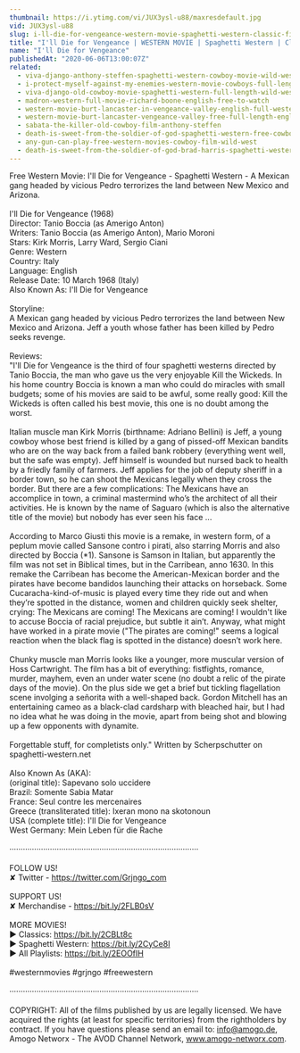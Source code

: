 ```yaml
---
thumbnail: https://i.ytimg.com/vi/JUX3ysl-u88/maxresdefault.jpg
vid: JUX3ysl-u88
slug: i-ll-die-for-vengeance-western-movie-spaghetti-western-classic-film-free-cowboy-movie
title: "I'll Die for Vengeance | WESTERN MOVIE | Spaghetti Western | Classic Film | Free Cowboy Movie"
name: "I'll Die for Vengeance"
publishedAt: "2020-06-06T13:00:07Z"
related:
  - viva-django-anthony-steffen-spaghetti-western-cowboy-movie-wild-west-english
  - i-protect-myself-against-my-enemies-western-movie-cowboys-full-length-wild-west
  - viva-django-old-cowboy-movie-spaghetti-western-full-length-wild-west-full-movies
  - madron-western-full-movie-richard-boone-english-free-to-watch
  - western-movie-burt-lancaster-in-vengeance-valley-english-full-western-movie-free-classic-film
  - western-movie-burt-lancaster-vengeance-valley-free-full-length-english-classic-cowboy-film
  - sabata-the-killer-old-cowboy-film-anthony-steffen
  - death-is-sweet-from-the-soldier-of-god-spaghetti-western-free-cowboy-film
  - any-gun-can-play-free-western-movies-cowboy-film-wild-west
  - death-is-sweet-from-the-soldier-of-god-brad-harris-spaghetti-western-cowboy-film
---
```


Free Western Movie: I'll Die for Vengeance - Spaghetti Western - A Mexican gang headed by vicious Pedro terrorizes the land between New Mexico and Arizona.<br />
<br />
I'll Die for Vengeance (1968)<br />
Director: Tanio Boccia (as Amerigo Anton)<br />
Writers: Tanio Boccia (as Amerigo Anton), Mario Moroni<br />
Stars: Kirk Morris, Larry Ward, Sergio Ciani <br />
Genre: Western <br />
Country: Italy<br />
Language: English<br />
Release Date: 10 March 1968 (Italy) <br />
Also Known As: I'll Die for Vengeance<br />
<br />
Storyline:<br />
A Mexican gang headed by vicious Pedro terrorizes the land between New Mexico and Arizona. Jeff a youth whose father has been killed by Pedro seeks revenge.<br />
<br />
Reviews:<br />
"I'll Die for Vengeance is the third of four spaghetti westerns directed by Tanio Boccia, the man who gave us the very enjoyable Kill the Wickeds. In his home country Boccia is known a man who could do miracles with small budgets; some of his movies are said to be awful, some really good: Kill the Wickeds is often called his best movie, this one is no doubt among the worst.<br />
<br />
Italian muscle man Kirk Morris (birthname: Adriano Bellini) is Jeff, a young cowboy whose best friend is killed by a gang of pissed-off Mexican bandits who are on the way back from a failed bank robbery (everything went well, but the safe was empty). Jeff himself is wounded but nursed back to health by a friedly family of farmers. Jeff applies for the job of deputy sheriff in a border town, so he can shoot the Mexicans legally when they cross the border. But there are a few complications: The Mexicans have an accomplice in town, a criminal mastermind who’s the architect of all their activities. He is known by the name of Saguaro (which is also the alternative title of the movie) but nobody has ever seen his face ...<br />
<br />
According to Marco Giusti this movie is a remake, in western form, of a peplum movie called Sansone contro i pirati, also starring Morris and also directed by Boccia (*1). Sansone is Samson in Italian, but apparently the film was not set in Biblical times, but in the Carribean, anno 1630. In this remake the Carribean has become the American-Mexican border and the pirates have become bandidos launching their attacks on horseback. Some Cucaracha-kind-of-music is played every time they ride out and when they’re spotted in the distance, women and children quickly seek shelter, crying: The Mexicans are coming! The Mexicans are coming! I wouldn't like to accuse Boccia of racial prejudice, but subtle it ain’t. Anyway, what might have worked in a pirate movie ("The pirates are coming!" seems a logical reaction when the black flag is spotted in the distance) doesn’t work here.<br />
<br />
Chunky muscle man Morris looks like a younger, more muscular version of Hoss Cartwright. The film has a bit of everything: fistfights, romance, murder, mayhem, even an under water scene (no doubt a relic of the pirate days of the movie). On the plus side we get a brief but tickling flagellation scene involging a señorita with a well-shaped back. Gordon Mitchell has an entertaining cameo as a black-clad cardsharp with bleached hair, but I had no idea what he was doing in the movie, apart from being shot and blowing up a few opponents with dynamite.<br />
<br />
Forgettable stuff, for completists only." Written by Scherpschutter on spaghetti-western.net<br />
<br />
Also Known As (AKA):<br />
(original title): Sapevano solo uccidere<br />
Brazil: Somente Sabia Matar<br />
France: Seul contre les mercenaires<br />
Greece (transliterated title): Ixeran mono na skotonoun<br />
USA (complete title): I'll Die for Vengeance<br />
West Germany: Mein Leben für die Rache<br />
<br />
····················································································<br />
<br />
FOLLOW US!<br />
✘ Twitter - https://twitter.com/Grjngo_com<br />
<br />
SUPPORT US!<br />
✘ Merchandise - https://bit.ly/2FLB0sV<br />
<br />
MORE MOVIES! <br />
► Classics: https://bit.ly/2CBLt8c <br />
► Spaghetti Western: https://bit.ly/2CyCe8I <br />
► All Playlists: https://bit.ly/2EOOfIH <br />
<br />
#westernmovies #grjngo #freewestern<br />
<br />
····················································································<br />
<br />
COPYRIGHT: All of the films published by us are legally licensed. We have acquired the rights (at least for specific territories) from the rightholders by contract. If you have questions please send an email to: info@amogo.de, Amogo Networx - The AVOD Channel Network, www.amogo-networx.com.